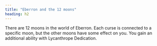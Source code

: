 ```yaml
---
title: "Eberron and the 12 moons"
heading: h2
---
```


There are 12 moons in the world of Eberron. Each curse is connected to a specific moon, but the other moons have some effect on you. You gain an additional ability with Lycanthrope Dedication.
